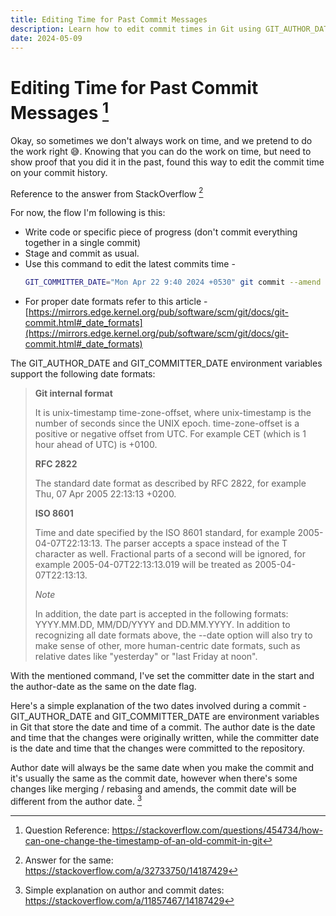 ```yaml
---
title: Editing Time for Past Commit Messages
description: Learn how to edit commit times in Git using GIT_AUTHOR_DATE and GIT_COMMITTER_DATE. Follow this step-by-step guide to amend commit history with proper date formats.
date: 2024-05-09
---
```


# Editing Time for Past Commit Messages [^1]

Okay, so sometimes we don't always work on time, and we pretend to do the work right 😅. Knowing that you can do the work on time, but need to show proof that you did it in the past, found this way to edit the commit time on your commit history.

Reference to the answer from StackOverflow [^2]

For now, the flow I'm following is this:

- Write code or specific piece of progress (don't commit everything together in a single commit)
- Stage and commit as usual.
- Use this command to edit the latest commits time -
  ```bash
  GIT_COMMITTER_DATE="Mon Apr 22 9:40 2024 +0530" git commit --amend --date "Mon Apr 22 9:40 2024 +0530" --no-edit
  ```
- For proper date formats refer to this article - [https://mirrors.edge.kernel.org/pub/software/scm/git/docs/git-commit.html#_date_formats](https://mirrors.edge.kernel.org/pub/software/scm/git/docs/git-commit.html#_date_formats)

The GIT_AUTHOR_DATE and GIT_COMMITTER_DATE environment variables support the following date formats:

> **Git internal format**
> 
> It is unix-timestamp time-zone-offset, where unix-timestamp is the number of seconds since the UNIX epoch. time-zone-offset is a positive or negative offset from UTC. For example CET (which is 1 hour ahead of UTC) is +0100.
>
> **RFC 2822**
> 
> The standard date format as described by RFC 2822, for example Thu, 07 Apr 2005 22:13:13 +0200.
>
> **ISO 8601**
>
> Time and date specified by the ISO 8601 standard, for example 2005-04-07T22:13:13. The parser accepts a space instead of the T character as well. Fractional parts of a second will be ignored, for example 2005-04-07T22:13:13.019 will be treated as 2005-04-07T22:13:13.
>
> *Note*
> 
> In addition, the date part is accepted in the following formats: YYYY.MM.DD, MM/DD/YYYY and DD.MM.YYYY.
> In addition to recognizing all date formats above, the --date option will also try to make sense of other, more human-centric date formats, such as relative dates like "yesterday" or "last Friday at noon".

With the mentioned command, I've set the committer date in the start and the author-date as the same on the date flag.

Here's a simple explanation of the two dates involved during a commit - GIT_AUTHOR_DATE and GIT_COMMITTER_DATE are environment variables in Git that store the date and time of a commit. The author date is the date and time that the changes were originally written, while the committer date is the date and time that the changes were committed to the repository.

Author date will always be the same date when you make the commit and it's usually the same as the commit date, however when there's some changes like merging / rebasing and amends, the commit date will be different from the author date. [^3]

[^1]: Question Reference: https://stackoverflow.com/questions/454734/how-can-one-change-the-timestamp-of-an-old-commit-in-git
[^2]: Answer for the same: https://stackoverflow.com/a/32733750/14187429
[^3]: Simple explanation on author and commit dates: https://stackoverflow.com/a/11857467/14187429
